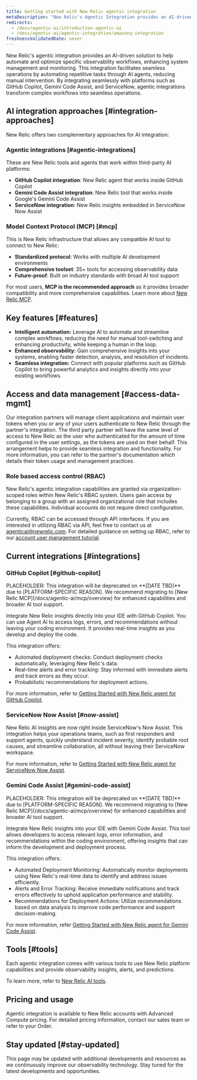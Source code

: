 ```yaml
---
title: Getting started with New Relic agentic integration
metaDescription: "New Relic's Agentic Integration provides an AI-driven solution to automate and optimize observability workflows, enhancing system management and monitoring."
redirects:
  - /docs/agentic-ai/introduction-agentic-ai
  - /docs/agentic-ai/agentic-integration/amazonq-integration
freshnessValidatedDate: never
---
```


New Relic's agentic integration provides an AI-driven solution to help automate and optimize specific observability workflows, enhancing system management and monitoring. This integration facilitates seamless operations by automating repetitive tasks through AI agents, reducing manual intervention. By integrating seamlessly with platforms such as GitHub Copilot, Gemini Code Assist, and ServiceNow, agentic integrations transform complex workflows into seamless operations.

## AI integration approaches [#integration-approaches]

New Relic offers two complementary approaches for AI integration:

### Agentic integrations [#agentic-integrations]
These are New Relic tools and agents that work within third-party AI platforms:
- **GitHub Copilot integration**: New Relic agent that works inside GitHub Copilot
- **Gemini Code Assist integration**: New Relic tool that works inside Google's Gemini Code Assist
- **ServiceNow integration**: New Relic insights embedded in ServiceNow Now Assist

### Model Context Protocol (MCP) [#mcp]
This is New Relic infrastructure that allows any compatible AI tool to connect to New Relic:
- **Standardized protocol**: Works with multiple AI development environments
- **Comprehensive toolset**: 35+ tools for accessing observability data
- **Future-proof**: Built on industry standards with broad AI tool support

For most users, **MCP is the recommended approach** as it provides broader compatibility and more comprehensive capabilities. Learn more about [New Relic MCP](/docs/agentic-ai/mcp/overview).


## Key features [#features]

- **Intelligent automation:** Leverage AI to automate and streamline complex workflows, reducing the need for manual tool-switching and enhancing productivity, while keeping a human in the loop.
- **Enhanced observability:** Gain comprehensive insights into your systems, enabling faster detection, analysis, and resolution of incidents.
- **Seamless integration:** Connect with popular platforms such as GitHub Copilot to bring powerful analytics and insights directly into your existing workflows.

## Access and data management [#access-data-mgmt]

Our integration partners will manage client applications and maintain user tokens when you or any of your users authenticate to New Relic through the partner's integration. The third party partner will have the same level of access to New Relic as the user who authenticated for the amount of time configured in the user settings, as the tokens are used on their behalf. This arrangement helps to provide seamless integration and functionality. For more information, you can refer to the partner's documentation which details their token usage and management practices.

### Role based access control (RBAC)
New Relic's agentic integration capabilities are granted via organization-scoped roles within New Relic's RBAC system. Users gain access by belonging to a group with an assigned organizational role that includes these capabilities. Individual accounts do not require direct configuration.

Currently, RBAC can be accessed through API interfaces. If you are interested in utilizing RBAC via API, feel free to contact us at agenticai@newrelic.com. For detailed guidance on setting up RBAC, refer to our [account user management tutorial](/docs/accounts/accounts-billing/new-relic-one-user-management/account-user-mgmt-tutorial).

## Current integrations [#integrations]

### GitHub Copilot [#github-copilot]

<Callout title="Deprecation Notice" variant="caution">
  PLACEHOLDER: This integration will be deprecated on **[DATE TBD]** due to [PLATFORM-SPECIFIC REASON]. We recommend migrating to [New Relic MCP](/docs/agentic-ai/mcp/overview) for enhanced capabilities and broader AI tool support.
</Callout>

Integrate New Relic insights directly into your IDE with GitHub Copilot. You can use Agent AI to access logs, errors, and recommendations without leaving your coding environment. It  provides real-time insights as you develop and deploy the code.

This integration offers:

- Automated deployment checks: Conduct deployment checks automatically, leveraging New Relic's data.
- Real-time alerts and error tracking: Stay informed with immediate alerts and track errors as they occur.
- Probabilistic recommendations for deployment actions.

For more information, refer to [Getting Started with New Relic agent for GitHub Copilot](/docs/agentic-ai/agentic-integration/github-copilot-integration).

### ServiceNow Now Assist [#now-assist]

New Relic AI insights are now right inside ServiceNow's Now Assist. This integration helps your operations teams, such as first responders and support agents, quickly understand incident severity, identify probable root causes, and streamline collaboration, all without leaving their ServiceNow workspace.

For more information, refer to [Getting Started with New Relic agent for ServiceNow Now Assist](/docs/agentic-ai/agentic-integration/servicenow-integration).

### Gemini Code Assist [#gemini-code-assist]

<Callout title="Deprecation Notice" variant="caution">
  PLACEHOLDER: This integration will be deprecated on **[DATE TBD]** due to [PLATFORM-SPECIFIC REASON]. We recommend migrating to [New Relic MCP](/docs/agentic-ai/mcp/overview) for enhanced capabilities and broader AI tool support.
</Callout>

Integrate New Relic insights into your IDE with Gemini Code Assist. This tool allows developers to access relevant logs, error information, and recommendations within the coding environment, offering insights that can inform the development and deployment process.

This integration offers:

- Automated Deployment Monitoring: Automatically monitor deployments using New Relic's real-time data to identify and address issues efficiently.
- Alerts and Error Tracking: Receive immediate notifications and track errors effectively to uphold application performance and stability.
- Recommendations for Deployment Actions: Utilize recommendations based on data analysis to improve code performance and support decision-making.

For more information, refer [Getting Started with New Relic agent for Gemini Code Assist](/docs/agentic-ai/agentic-integration/gemini-integration).

## Tools [#tools]

Each agentic integration comes with various tools to use New Relic platform capabilities and provide observability insights, alerts, and predictions. 

To learn more, refer to [New Relic AI tools](/docs/agentic-ai/tools).

## Pricing and usage
Agentic integration is available to New Relic accounts with Advanced Compute pricing. For detailed pricing information, contact our sales team or refer to your Order.


## Stay updated [#stay-updated]

This page may be updated with additional developments and resources as we continuously improve our observability technology. Stay tuned for the latest developments and opportunities.

